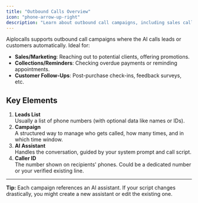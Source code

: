 ```yaml
---
title: "Outbound Calls Overview"
icon: "phone-arrow-up-right"
description: "Learn about outbound call campaigns, including sales calls, reminders, and follow-ups using AI assistants"
---
```


Aiplocalls supports outbound call campaigns where the AI calls leads or customers automatically. Ideal for:

- **Sales/Marketing**: Reaching out to potential clients, offering promotions.
- **Collections/Reminders**: Checking overdue payments or reminding appointments.
- **Customer Follow-Ups**: Post-purchase check-ins, feedback surveys, etc.

## Key Elements

1. **Leads List**\
   Usually a list of phone numbers (with optional data like names or IDs).
2. **Campaign**\
   A structured way to manage who gets called, how many times, and in which time window.
3. **AI Assistant**\
   Handles the conversation, guided by your system prompt and call script.
4. **Caller ID**\
   The number shown on recipients' phones. Could be a dedicated number or your verified existing line.

---

**Tip:** Each campaign references an AI assistant. If your script changes drastically, you might create a new assistant or edit the existing one.